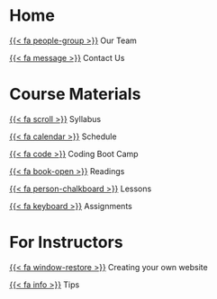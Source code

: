 # Home

[{{< fa people-group >}}](Info/our_team.qmd) Our Team

[{{< fa message >}}](Info/contact_us.qmd) Contact Us

# Course Materials

[{{< fa scroll >}}](Info/syllabus.qmd) Syllabus

[{{< fa calendar >}}](Info/schedule.qmd) Schedule

[{{< fa code >}}](Bootcamp/coding_basics_for_this_course.qmd) Coding Boot Camp

[{{< fa book-open >}}](Readings/readings.qmd)  Readings

[{{< fa person-chalkboard >}}](Lessons/lessons.qmd) Lessons

[{{< fa keyboard >}}](Assignments/assignments.qmd) Assignments

# For Instructors

[{{< fa window-restore >}}](For_Instructors/create_website.qmd) Creating your own website

[{{< fa info >}}](For_Instructors/tips.qmd) Tips

